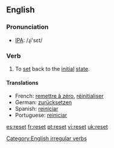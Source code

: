 ==English==
=== Pronunciation ===
*[[w:IPA|IPA]]: /ɻi'sεt/

=== Verb ===
[[Category:English irregular verbs]]
{{en-verb2|'''to reset'''|'''[[resets]]'''|'''reset'''|'''reset'''|'''[[resetting]]'''}}

# To [[set]] back to the [[initial]] [[state]].

==== Translations ====
*French: [[remettre à zéro]], [[réinitialiser]]
*German: [[zurücksetzen]]
*Spanish: [[reiniciar]]
*Portuguese: [[reiniciar]]

[[es:reset]]
[[fr:reset]]
[[pt:reset]]
[[vi:reset]]
[[uk:reset]]